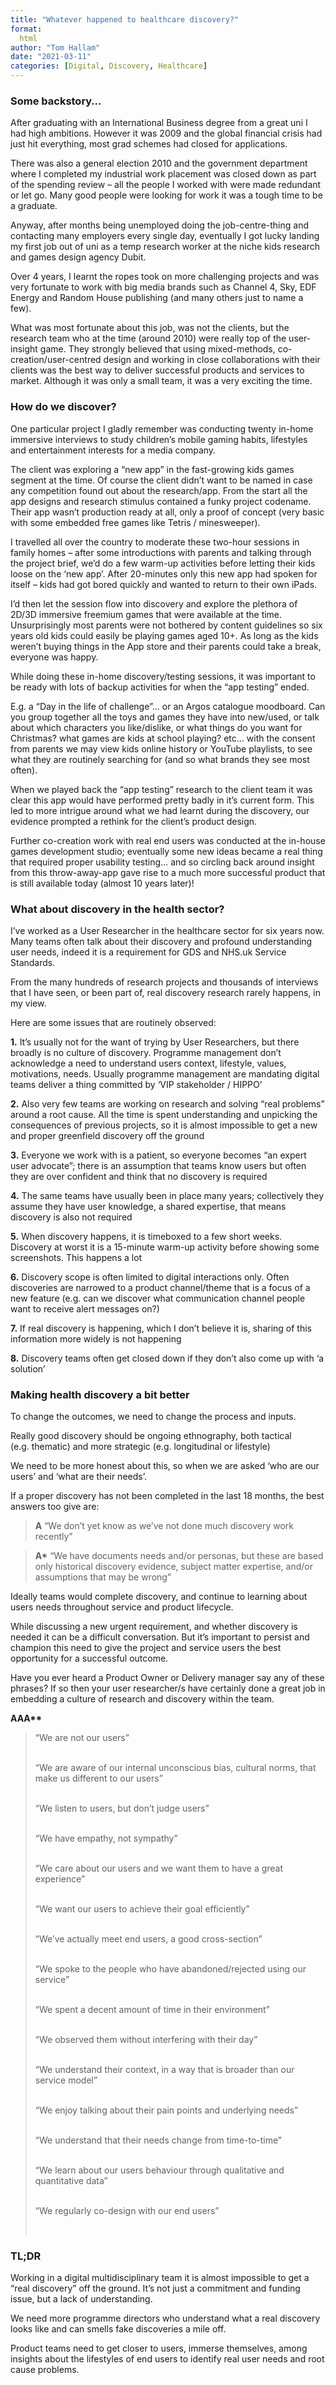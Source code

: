 ```yaml
---
title: "Whatever happened to healthcare discovery?"
format:
  html
author: "Tom Hallam"
date: "2021-03-11"
categories: [Digital, Discovery, Healthcare]
---
```


### Some backstory...

After graduating with an International Business degree from a great uni I had high ambitions. However it was 2009 and the global financial crisis had just hit everything, most grad schemes had closed for applications.

There was also a general election 2010 and the government department where I completed my industrial work placement was closed down as part of the spending review – all the people I worked with were made redundant or let go. Many good people were looking for work it was a tough time to be a graduate.

Anyway, after months being unemployed doing the job-centre-thing and contacting many employers every single day, eventually I got lucky landing my first job out of uni as a temp research worker at the niche kids research and games design agency Dubit.

Over 4 years, I learnt the ropes took on more challenging projects and was very fortunate to work with big media brands such as Channel 4, Sky, EDF Energy and Random House publishing (and many others just to name a few).

What was most fortunate about this job, was not the clients, but the research team who at the time (around 2010) were really top of the user-insight game. They strongly believed that using mixed-methods, co-creation/user-centred design and working in close collaborations with their clients was the best way to deliver successful products and services to market. Although it was only a small team, it was a very exciting the time.


### How do we discover?

One particular project I gladly remember was conducting twenty in-home immersive interviews to study children’s mobile gaming habits, lifestyles and entertainment interests for a media company.

The client was exploring a “new app” in the fast-growing kids games segment at the time. Of course the client didn’t want to be named in case any competition found out about the research/app. From the start all the app designs and research stimulus contained a funky project codename. Their app wasn’t production ready at all, only a proof of concept (very basic with some embedded free games like Tetris / minesweeper).

I travelled all over the country to moderate these two-hour sessions in family homes – after some introductions with parents and talking through the project brief, we’d do a few warm-up activities before letting their kids loose on the ‘new app’. After 20-minutes only this new app had spoken for itself – kids had got bored quickly and wanted to return to their own iPads.

I’d then let the session flow into discovery and explore the plethora of 2D/3D immersive freemium games that were available at the time. Unsurprisingly most parents were not bothered by content guidelines so six years old kids could easily be playing games aged 10+. As long as the kids weren’t buying things in the App store and their parents could take a break, everyone was happy.

While doing these in-home discovery/testing sessions, it was important to be ready with lots of backup activities for when the “app testing” ended.

  E.g. a “Day in the life of challenge”… or an Argos catalogue moodboard. Can you group together all the toys and games they have into new/used, or talk about which characters you like/dislike, or what things do you want for Christmas? what games are kids at school playing? etc… with the consent from parents we may view kids online history or YouTube playlists, to see what they are routinely searching for (and so what brands they see most often).

When we played back the “app testing” research to the client team it was clear this app would have performed pretty badly in it’s current form. This led to more intrigue around what we had learnt during the discovery, our evidence prompted a rethink for the client’s product design.

Further co-creation work with real end users was conducted at the in-house games development studio; eventually some new ideas became a real thing that required proper usability testing… and so circling back around insight from this throw-away-app gave rise to a much more successful product that is still available today (almost 10 years later)!

### What about discovery in the health sector?

I’ve worked as a User Researcher in the healthcare sector for six years now. Many teams often talk about their discovery and profound understanding user needs, indeed it is a requirement for GDS and NHS.uk Service Standards.

From the many hundreds of research projects and thousands of interviews that I have seen, or been part of, real discovery research rarely happens, in my view.

Here are some issues that are routinely observed:

**1.** It’s usually not for the want of trying by User Researchers, but there broadly is no culture of discovery. Programme management don’t acknowledge a need to understand users context, lifestyle, values, motivations, needs. Usually programme management are mandating digital teams deliver a thing committed by ‘VIP stakeholder / HIPPO’

**2.** Also very few teams are working on research and solving “real problems” around a root cause. All the time is spent understanding and unpicking the consequences of previous projects, so it is almost impossible to get a new and proper greenfield discovery off the ground

**3.** Everyone we work with is a patient, so everyone becomes “an expert user advocate”; there is an assumption that teams know users but often they are over confident and think that no discovery is required

**4.** The same teams have usually been in place many years; collectively they assume they have user knowledge, a shared expertise, that means discovery is also not required

**5.** When discovery happens, it is timeboxed to a few short weeks. Discovery at worst it is a 15-minute warm-up activity before showing some screenshots. This happens a lot

**6.** Discovery scope is often limited to digital interactions only. Often discoveries are narrowed to a product channel/theme that is a focus of a new feature (e.g. can we discover what communication channel people want to receive alert messages on?)

**7.** If real discovery is happening, which I don’t believe it is, sharing of this information more widely is not happening

**8.** Discovery teams often get closed down if they don’t also come up with ‘a solution’


### Making health discovery a bit better

To change the outcomes, we need to change the process and inputs.

Really good discovery should be ongoing ethnography, both tactical (e.g. thematic) and more strategic (e.g. longitudinal or lifestyle)

We need to be more honest about this, so when we are asked ‘who are our users’ and ‘what are their needs’.

If a proper discovery has not been completed in the last 18 months, the best answers too give are:

> **A** "We don’t yet know as we’ve not done much discovery work recently"

> **A\*** "We have documents needs and/or personas, 
          but these are based only historical discovery evidence, 
          subject matter expertise, and/or assumptions that may be wrong"


Ideally teams would complete discovery, and continue to learning about users needs throughout service and product lifecycle.

While discussing a new urgent requirement, and whether discovery is needed it can be a difficult conversation. But it’s important to persist and champion this need to give the project and service users the best opportunity for a successful outcome.

Have you ever heard a Product Owner or Delivery manager say any of these phrases? If so then your user researcher/s have certainly done a great job in embedding a culture of research and discovery within the team.


**AAA\*\***

> "We are not our users" <p><br>
  "We are aware of our internal unconscious bias, cultural norms, that make us different to our users"<p><br>
  "We listen to users, but don’t judge users"<p><br>
  "We have empathy, not sympathy"<p><br>
  "We care about our users and we want them to have a great experience"<p><br>
  "We want our users to achieve their goal efficiently"<p><br>
  "We’ve actually meet end users, a good cross-section"<p><br>
  "We spoke to the people who have abandoned/rejected using our service"<p><br>
  "We spent a decent amount of time in their environment"<p><br>
  "We observed them without interfering with their day"<p><br>
  "We understand their context, in a way that is broader than our service model"<p><br>
  "We enjoy talking about their pain points and underlying needs"<p><br>
  "We understand that their needs change from time-to-time"<p><br>
  "We learn about our users behaviour through qualitative and quantitative data"<p><br>
  "We regularly co-design with our end users"<p><br>


### **TL;DR**

Working in a digital multidisciplinary team it is almost impossible to get a “real discovery” off the ground. It’s not just a commitment and funding issue, but a lack of understanding.

We need more programme directors who understand what a real discovery looks like and can smells fake discoveries a mile off.

Product teams need to get closer to users, immerse themselves, among insights about the lifestyles of end users to identify real user needs and root cause problems.
